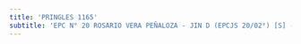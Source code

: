 ```yaml
---
title: 'PRINGLES 1165'
subtitle: 'EPC N° 20 ROSARIO VERA PEÑALOZA - JIN D (EPCJS 20/02°) [S] - CENOF CENTRO PRINGLES'
---
```


#
